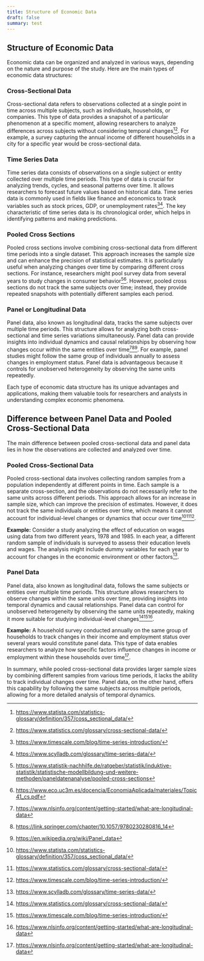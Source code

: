 ```yaml
---
title: Structure of Economic Data
draft: false
summary: test
---
```



<TOCInline toc={props.toc} asDisclosure />

## Structure of Economic Data

Economic data can be organized and analyzed in various ways, depending on the nature and purpose of the study. Here are the main types of economic data structures:

### Cross-Sectional Data

Cross-sectional data refers to observations collected at a single point in time across multiple subjects, such as individuals, households, or companies. This type of data provides a snapshot of a particular phenomenon at a specific moment, allowing researchers to analyze differences across subjects without considering temporal changes[^1][^2]. For example, a survey capturing the annual income of different households in a city for a specific year would be cross-sectional data.

### Time Series Data

Time series data consists of observations on a single subject or entity collected over multiple time periods. This type of data is crucial for analyzing trends, cycles, and seasonal patterns over time. It allows researchers to forecast future values based on historical data. Time series data is commonly used in fields like finance and economics to track variables such as stock prices, GDP, or unemployment rates[^3][^4]. The key characteristic of time series data is its chronological order, which helps in identifying patterns and making predictions.

### Pooled Cross Sections

Pooled cross sections involve combining cross-sectional data from different time periods into a single dataset. This approach increases the sample size and can enhance the precision of statistical estimates. It is particularly useful when analyzing changes over time by comparing different cross sections. For instance, researchers might pool survey data from several years to study changes in consumer behavior[^7][^9]. However, pooled cross sections do not track the same subjects over time; instead, they provide repeated snapshots with potentially different samples each period.

### Panel or Longitudinal Data

Panel data, also known as longitudinal data, tracks the same subjects over multiple time periods. This structure allows for analyzing both cross-sectional and time series variations simultaneously. Panel data can provide insights into individual dynamics and causal relationships by observing how changes occur within the same entities over time[^5][^6][^10]. For example, panel studies might follow the same group of individuals annually to assess changes in employment status. Panel data is advantageous because it controls for unobserved heterogeneity by observing the same units repeatedly.

Each type of economic data structure has its unique advantages and applications, making them valuable tools for researchers and analysts in understanding complex economic phenomena.

## Difference between Panel Data and Pooled Cross-Sectional Data

The main difference between pooled cross-sectional data and panel data lies in how the observations are collected and analyzed over time.

### Pooled Cross-Sectional Data

Pooled cross-sectional data involves collecting random samples from a population independently at different points in time. Each sample is a separate cross-section, and the observations do not necessarily refer to the same units across different periods. This approach allows for an increase in sample size, which can improve the precision of estimates. However, it does not track the same individuals or entities over time, which means it cannot account for individual-level changes or dynamics that occur over time[^1][^2][^3].

**Example:** Consider a study analyzing the effect of education on wages using data from two different years, 1978 and 1985. In each year, a different random sample of individuals is surveyed to assess their education levels and wages. The analysis might include dummy variables for each year to account for changes in the economic environment or other factors[^4].

### Panel Data

Panel data, also known as longitudinal data, follows the same subjects or entities over multiple time periods. This structure allows researchers to observe changes within the same units over time, providing insights into temporal dynamics and causal relationships. Panel data can control for unobserved heterogeneity by observing the same units repeatedly, making it more suitable for studying individual-level changes[^2][^3][^5].

**Example:** A household survey conducted annually on the same group of households to track changes in their income and employment status over several years would constitute panel data. This type of data enables researchers to analyze how specific factors influence changes in income or employment within these households over time[^5].

In summary, while pooled cross-sectional data provides larger sample sizes by combining different samples from various time periods, it lacks the ability to track individual changes over time. Panel data, on the other hand, offers this capability by following the same subjects across multiple periods, allowing for a more detailed analysis of temporal dynamics.

[^1]: https://www.statista.com/statistics-glossary/definition/357/coss_sectional_data/
[^2]: https://www.statistics.com/glossary/cross-sectional-data/
[^3]: https://www.timescale.com/blog/time-series-introduction/
[^4]: https://www.scylladb.com/glossary/time-series-data/
[^5]: https://www.nlsinfo.org/content/getting-started/what-are-longitudinal-data
[^6]: https://link.springer.com/chapter/10.1057/9780230280816_14
[^7]: https://www.statistik-nachhilfe.de/ratgeber/statistik/induktive-statistik/statistische-modellbildung-und-weitere-methoden/paneldatenanalyse/pooled-cross-sections
[^8]: https://onlinelibrary.wiley.com/doi/10.1002/9781118901731.iecrm0134
[^9]: https://www.eco.uc3m.es/docencia/EconomiaAplicada/materiales/Topic41_cs.pdf
[^10]: https://en.wikipedia.org/wiki/Panel_data
[^11]: https://www.bibguru.com/b/how-to-cite-econometric-analysis-of-cross-section-and-panel-data/
[^12]: https://www.ijcv.org/index.php/ijcv/article/view/3056
[^13]: https://link.springer.com/chapter/10.1057/9780230280830_35
[^14]: https://pubmed.ncbi.nlm.nih.gov/32658654/
[^15]: https://www.statistik-nachhilfe.de/ratgeber/statistik/induktive-statistik/statistische-modellbildung-und-weitere-methoden/paneldatenanalyse/pooled-cross-sections
[^16]: http://lipas.uwasa.fi/~bepa/Panels.pdf
[^17]: https://www.reed.edu/economics/parker/s11/312/notes/Notes13.pdf
[^18]: https://www.eco.uc3m.es/docencia/EconomiaAplicada/materiales/Topic41_cs.pdf
[^19]: https://www.reddit.com/r/AskStatistics/comments/f3wulh/difference_between_pooled_and_panel_data/
[^20]: https://www.statalist.org/forums/forum/general-stata-discussion/general/1547501-pooled-cross-sectional-data-vs-cross-sectional-data
[^21]: https://www.youtube.com/watch?v=EG6ZZe7jH2w
[^22]: https://robertdkirkby.github.io/introtoeconometrics/Topic8_PooledCrossSec_PanelData/Slides_Quan201_Topic8_PooledCrossSectionAndPanel.slides.html
